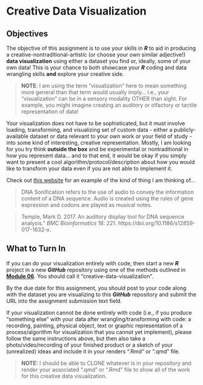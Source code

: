 # Creative Data Visualization {.unnumbered }

## Objectives {.unnumbered}

The objective of this assignment is to use your skills in ***R*** to aid in producing a creative-nontraditional-artistic (or choose your own similar adjective!) **data visualization** using either a dataset you find or, ideally, some of your own data! This is your chance to both showcase your ***R*** coding and data wrangling skills **and** explore your creative side.

> **NOTE**: I am using the term "visualization" here to mean something more general than that term would usually imply... i.e., your "visualization" can be in a sensory modality OTHER than sight. For example, you might imagine creating an auditory or olfactory or tactile representation of data!

Your visualization does not have to be sophisticated, but it must involve loading, transforming, and visualizing set of custom data - either a publicly-available dataset or data relevant to your own work or your field of study - into some kind of interesting, creative representation. Mostly, I am looking for you try think **outside the box** and be experimental or nontraditional in how you represent data... and to that end, it would be okay if you simply want to present a cool algorithm/protocol/description about how you would like to transform your data even if you are not able to implement it.

Check out [this website](http://www.dnasonification.org/) for an example of the kind of thing I am thinking of...

> DNA Sonification refers to the use of audio to convey the information content of a DNA sequence. Audio is created using the rules of gene expression and codons are played as musical notes.

> Temple, Mark D. 2017. An auditory display tool for DNA sequence analysis.” *BMC Bioinformatics* 18: 221. https://doi.org/10.1186/s12859-017-1632-x.

## What to Turn In {.unnumbered}

If you can do your visualization entirely with code, then start a new ***R*** project in a new ***GitHub*** repository using one of the methods outlined in [**Module 06**](module-06). You should call it "creative-data-visualization". 

By the due date for this assignment, you should post to your code along with the dataset you are visualizing to this ***GitHub*** repository and submit the URL into the assignment submission text field.

If your visualization cannot be done entirely with code (i.e., if you produce "something else" with your data after wrangling/transforming with code: a recording, painting, physical object, text or graphic representation of a process/algorithm for visualization that you cannot yet implement), please follow the same instructions above, but then also take a photo/video/recording of your finished product or a sketch of your (unrealized) ideas and include it in your renders ".Rmd" or ".qmd" file.

> **NOTE:** I should be able to CLONE whatever is in your repository and render your associated ".qmd" or ".Rmd" file to show all of the work for this creative data visualization.
